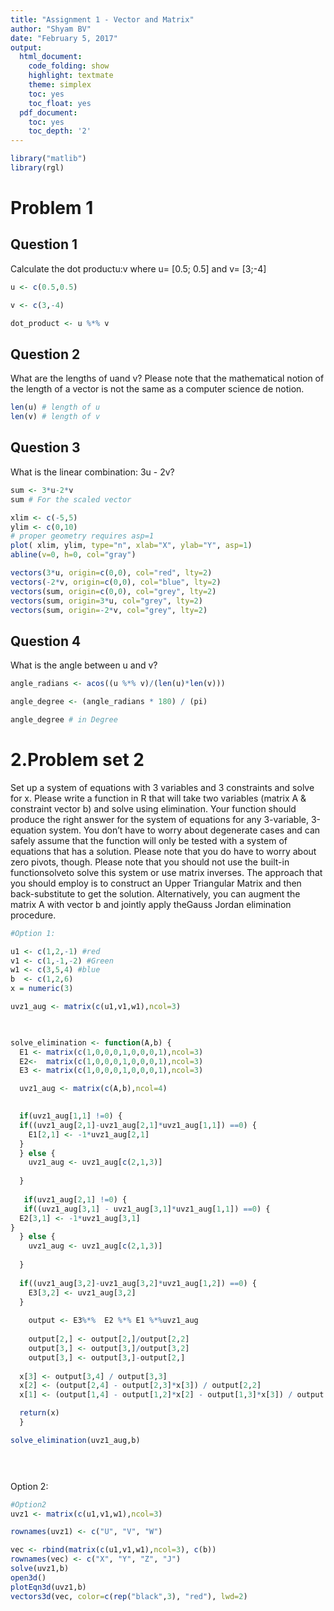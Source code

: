 ```yaml
---
title: "Assignment 1 - Vector and Matrix"
author: "Shyam BV"
date: "February 5, 2017"
output:
  html_document:
    code_folding: show
    highlight: textmate
    theme: simplex
    toc: yes
    toc_float: yes
  pdf_document:
    toc: yes
    toc_depth: '2'
---
```



```r
library("matlib")
library(rgl)

```


# Problem 1

## Question 1 

Calculate the dot productu:v where u= [0.5; 0.5] and v= [3;-4]

```r
u <- c(0.5,0.5)

v <- c(3,-4)

dot_product <- u %*% v

```


## Question 2

What are the lengths of uand v? Please note that the mathematical notion of the length of a vector is not the same as a computer science de notion.


```r

len(u) # length of u
len(v) # length of v

```


## Question 3

What is the linear combination: 3u - 2v?


```r


sum <- 3*u-2*v
sum # For the scaled vector

xlim <- c(-5,5)
ylim <- c(0,10)
# proper geometry requires asp=1
plot( xlim, ylim, type="n", xlab="X", ylab="Y", asp=1)
abline(v=0, h=0, col="gray")

vectors(3*u, origin=c(0,0), col="red", lty=2)
vectors(-2*v, origin=c(0,0), col="blue", lty=2)
vectors(sum, origin=c(0,0), col="grey", lty=2)
vectors(sum, origin=3*u, col="grey", lty=2)
vectors(sum, origin=-2*v, col="grey", lty=2)


```


## Question 4

What is the angle between u and v?

```r

angle_radians <- acos((u %*% v)/(len(u)*len(v)))

angle_degree <- (angle_radians * 180) / (pi)

angle_degree # in Degree

```


# 2.Problem set 2 

Set up a system of equations with 3 variables and 3 constraints and solve for x. Please write a function in R that will take two variables (matrix A & constraint vector b) and solve using elimination. Your function should produce the right answer for the system of equations for any 3-variable, 3-equation system. You don't have to worry about degenerate cases and can safely assume that the function will only be tested with a system of equations that has a solution. Please note that you do have to worry about zero pivots, though. Please note that you should not use the built-in functionsolveto solve this system or use matrix inverses. The approach that you should employ is to construct an Upper Triangular Matrix and then back-substitute to get the solution. Alternatively, you can augment the matrix A with vector b and jointly apply theGauss Jordan elimination procedure. 

```r

#Option 1:

u1 <- c(1,2,-1) #red
v1 <- c(1,-1,-2) #Green
w1 <- c(3,5,4) #blue
b  <- c(1,2,6)
x = numeric(3)

uvz1_aug <- matrix(c(u1,v1,w1),ncol=3)


  
solve_elimination <- function(A,b) {
  E1 <- matrix(c(1,0,0,0,1,0,0,0,1),ncol=3)
  E2<-  matrix(c(1,0,0,0,1,0,0,0,1),ncol=3)
  E3 <- matrix(c(1,0,0,0,1,0,0,0,1),ncol=3)

  uvz1_aug <- matrix(c(A,b),ncol=4)

  
  if(uvz1_aug[1,1] !=0) {
  if((uvz1_aug[2,1]-uvz1_aug[2,1]*uvz1_aug[1,1]) ==0) {
    E1[2,1] <- -1*uvz1_aug[2,1]
  }
  } else {
    uvz1_aug <- uvz1_aug[c(2,1,3)]
    
  }
  
   if(uvz1_aug[2,1] !=0) {
   if((uvz1_aug[3,1] - uvz1_aug[3,1]*uvz1_aug[1,1]) ==0) {
  E2[3,1] <- -1*uvz1_aug[3,1]
}
  } else {
    uvz1_aug <- uvz1_aug[c(2,1,3)]
    
  }
    
  if((uvz1_aug[3,2]-uvz1_aug[3,2]*uvz1_aug[1,2]) ==0) {
    E3[3,2] <- uvz1_aug[3,2]
  }
   
    output <- E3%*%  E2 %*% E1 %*%uvz1_aug
   
    output[2,] <- output[2,]/output[2,2]
    output[3,] <- output[3,]/output[3,2]
    output[3,] <- output[3,]-output[2,]
    
  x[3] <- output[3,4] / output[3,3]
  x[2] <- (output[2,4] - output[2,3]*x[3]) / output[2,2]
  x[1] <- (output[1,4] - output[1,2]*x[2] - output[1,3]*x[3]) / output[1,1]

  return(x)
  }

solve_elimination(uvz1_aug,b)


  


```
Option 2:

```r

#Option2
uvz1 <- matrix(c(u1,v1,w1),ncol=3)

rownames(uvz1) <- c("U", "V", "W")

vec <- rbind(matrix(c(u1,v1,w1),ncol=3), c(b))
rownames(vec) <- c("X", "Y", "Z", "J")
solve(uvz1,b)
open3d()
plotEqn3d(uvz1,b)
vectors3d(vec, color=c(rep("black",3), "red"), lwd=2)


```




